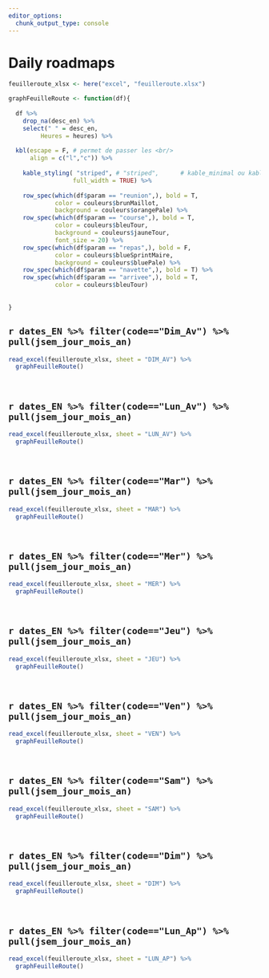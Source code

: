```yaml
---
editor_options: 
  chunk_output_type: console
---
```

# Daily roadmaps

```r

feuilleroute_xlsx <- here("excel", "feuilleroute.xlsx")

graphFeuilleRoute <- function(df){
    
  df %>% 
    drop_na(desc_en) %>% 
    select(" " = desc_en,
         Heures = heures) %>%
    
  kbl(escape = F, # permet de passer les <br/>
      align = c("l","c")) %>%
    
    kable_styling( "striped", # "striped",      # kable_minimal ou kable_styling
                  full_width = TRUE) %>% 
    
    row_spec(which(df$param == "reunion",), bold = T, 
             color = couleurs$brunMaillot,
             background = couleurs$orangePale) %>% 
    row_spec(which(df$param == "course",), bold = T, 
             color = couleurs$bleuTour,
             background = couleurs$jauneTour, 
             font_size = 20) %>% 
    row_spec(which(df$param == "repas",), bold = F, 
             color = couleurs$blueSprintMaire,
             background = couleurs$bluePale) %>% 
    row_spec(which(df$param == "navette",), bold = T) %>% 
    row_spec(which(df$param == "arrivee",), bold = T, 
             color = couleurs$bleuTour)
    
    
}
```

## `r dates_EN %>% filter(code=="Dim_Av") %>% pull(jsem_jour_mois_an)` {-}

```r

read_excel(feuilleroute_xlsx, sheet = "DIM_AV") %>% 
  graphFeuilleRoute()

```

<br/>

## `r dates_EN %>% filter(code=="Lun_Av") %>% pull(jsem_jour_mois_an)` {-}

```r

read_excel(feuilleroute_xlsx, sheet = "LUN_AV") %>% 
  graphFeuilleRoute()
```

<br/>

## `r dates_EN %>% filter(code=="Mar") %>% pull(jsem_jour_mois_an)` {-}

```r

read_excel(feuilleroute_xlsx, sheet = "MAR") %>% 
  graphFeuilleRoute()
```

<br/>

## `r dates_EN %>% filter(code=="Mer") %>% pull(jsem_jour_mois_an)` {-}

```r

read_excel(feuilleroute_xlsx, sheet = "MER") %>% 
  graphFeuilleRoute()
```

<br/>

## `r dates_EN %>% filter(code=="Jeu") %>% pull(jsem_jour_mois_an)` {-}

```r

read_excel(feuilleroute_xlsx, sheet = "JEU") %>% 
  graphFeuilleRoute()
```

<br/>

## `r dates_EN %>% filter(code=="Ven") %>% pull(jsem_jour_mois_an)` {-}

```r

read_excel(feuilleroute_xlsx, sheet = "VEN") %>% 
  graphFeuilleRoute()
```

<br/>

## `r dates_EN %>% filter(code=="Sam") %>% pull(jsem_jour_mois_an)` {-}

```r

read_excel(feuilleroute_xlsx, sheet = "SAM") %>% 
  graphFeuilleRoute()
```

<br/>

## `r dates_EN %>% filter(code=="Dim") %>% pull(jsem_jour_mois_an)` {-}

```r

read_excel(feuilleroute_xlsx, sheet = "DIM") %>% 
  graphFeuilleRoute()
```

<br/>

## `r dates_EN %>% filter(code=="Lun_Ap") %>% pull(jsem_jour_mois_an)` {-}

```r

read_excel(feuilleroute_xlsx, sheet = "LUN_AP") %>% 
  graphFeuilleRoute()
```

<br/>

